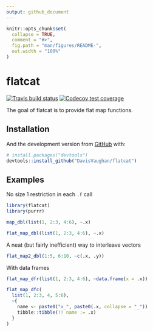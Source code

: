 ```yaml
---
output: github_document
---
```


<!-- README.md is generated from README.Rmd. Please edit that file -->

```r
knitr::opts_chunk$set(
  collapse = TRUE,
  comment = "#>",
  fig.path = "man/figures/README-",
  out.width = "100%"
)
```

# flatcat

<!-- badges: start -->
[![Travis build status](https://travis-ci.org/DavisVaughan/flatcat.svg?branch=master)](https://travis-ci.org/DavisVaughan/flatcat)
[![Codecov test coverage](https://codecov.io/gh/DavisVaughan/flatcat/branch/master/graph/badge.svg)](https://codecov.io/gh/DavisVaughan/flatcat?branch=master)
<!-- badges: end -->

The goal of flatcat is to provide flat map functions.

## Installation

And the development version from [GitHub](https://github.com/) with:

``` r
# install.packages("devtools")
devtools::install_github("DavisVaughan/flatcat")
```

## Examples

No size 1 restriction in each `.f` call

```r
library(flatcat)
library(purrr)

map_dbl(list(1, 2:3, 4:6), ~.x)

flat_map_dbl(list(1, 2:3, 4:6), ~.x)
```

A neat (but fairly inefficient) way to interleave vectors

```r
flat_map2_dbl(1:5, 6:10, ~c(.x, .y))
```

With data frames

```r
flat_map_dfr(list(1, 2:3, 4:6), ~data.frame(x = .x))

flat_map_dfc(
  list(1, 2:3, 4, 5:6), 
  ~{
    name <- paste0("x_", paste0(.x, collapse = "_"))
    tibble::tibble(!! name := .x)
  }
)
```

